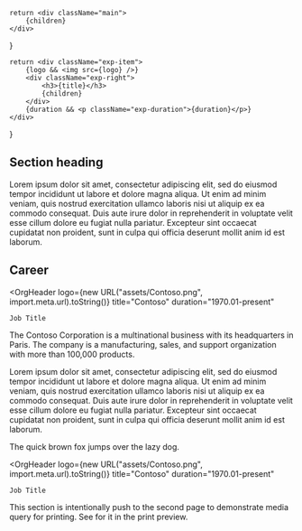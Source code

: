 
	return <div className="main">
		{children}
	</div>
}

	return <div className="exp-item">
		{logo && <img src={logo} />}
		<div className="exp-right">
			<h3>{title}</h3>
			{children}
		</div>
		{duration && <p className="exp-duration">{duration}</p>}
	</div>
}

<section>

## Section heading

Lorem ipsum dolor sit amet, consectetur adipiscing elit, sed do eiusmod tempor incididunt ut labore et dolore magna aliqua. Ut enim ad minim veniam, quis nostrud exercitation ullamco laboris nisi ut aliquip ex ea commodo consequat. Duis aute irure dolor in reprehenderit in voluptate velit esse cillum dolore eu fugiat nulla pariatur. Excepteur sint occaecat cupidatat non proident, sunt in culpa qui officia deserunt mollit anim id est laborum.

</section>

<section>

## Career

<div className="exp">

<OrgHeader
	logo={new URL("assets/Contoso.png", import.meta.url).toString()}
	title="Contoso"
	duration="1970.01-present"
>
	Job Title
</OrgHeader>

The Contoso Corporation is a multinational business with its headquarters in Paris. The company is a manufacturing, sales, and support organization with more than 100,000 products.

Lorem ipsum dolor sit amet, consectetur adipiscing elit, sed do eiusmod tempor incididunt ut labore et dolore magna aliqua. Ut enim ad minim veniam, quis nostrud exercitation ullamco laboris nisi ut aliquip ex ea commodo consequat. Duis aute irure dolor in reprehenderit in voluptate velit esse cillum dolore eu fugiat nulla pariatur. Excepteur sint occaecat cupidatat non proident, sunt in culpa qui officia deserunt mollit anim id est laborum.

The quick brown fox jumps over the lazy dog.

</div>

<div className="exp">

<OrgHeader
	logo={new URL("assets/Contoso.png", import.meta.url).toString()}
	title="Contoso"
	duration="1970.01-present"
>
	Job Title
</OrgHeader>

This section is intentionally push to the second page to demonstrate media query for printing. See for it in the print preview.

</div>

</section>

